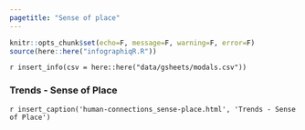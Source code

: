 ```yaml
---
pagetitle: "Sense of place"
---
```


```r
knitr::opts_chunk$set(echo=F, message=F, warning=F, error=F)
source(here::here("infographiqR.R"))
```

`r insert_info(csv = here::here("data/gsheets/modals.csv"))`

### Trends - Sense of Place

`r insert_caption('human-connections_sense-place.html', 'Trends - Sense of Place')`